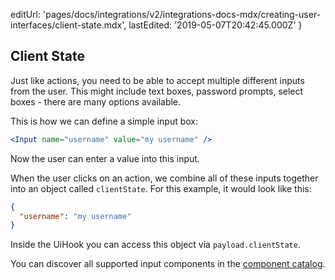   editUrl:
    'pages/docs/integrations/v2/integrations-docs-mdx/creating-user-interfaces/client-state.mdx',
  lastEdited: '2019-05-07T20:42:45.000Z'
}

## Client State

Just like actions, you need to be able to accept multiple different inputs from the user. This might include text boxes, password prompts, select boxes - there are many options available.

This is how we can define a simple input box:

```jsx
<Input name="username" value="my username" />
```

Now the user can enter a value into this input.

When the user clicks on an action, we combine all of these inputs together into an object called `clientState`. For this example, it would look like this:

```json
{
  "username": "my username"
}
```

Inside the UiHook you can access this object via `payload.clientState`.

You can discover all supported input components in the [component catalog](https://www.notion.so/zeithq/Available-Components-90262f73b6d84f208bdde5c21f296c4a#1ba2bd9d26654a89b5a73fb2080a215b).
